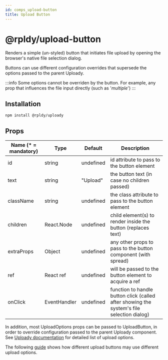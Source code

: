 ```yaml
---
id: comps_upload-button
title: Upload Button
---
```


# @rpldy/upload-button

Renders a simple (un-styled) button that initiates file upload by opening the browser's native file selection dialog.

Buttons can use different configuration overrides that supersede the options passed to the parent Uploady.

:::info
Some options cannot be overriden by the button. For example, any prop that influences the file input directly (such as '_multiple_')
:::

## Installation

```bash npm2yarn
npm install @rpldy/uploady
```

## Props

| Name (* = mandatory) | Type          | Default       | Description
| --------------       | ------------- | ------------- | -------------
| id             | string            | undefined | id attribute to pass to the button element
| text           | string            | "Upload"  | the button text (in case no children passed)
| className      | string            | undefined | the class attribute to pass to the button element
| children       | React.Node        | undefined | child element(s) to render inside the button (replaces text)
| extraProps     | Object            | undefined | any other props to pass to the button component (with spread)
| ref            | React ref         | undefined | will be passed to the button element to acquire a ref
| onClick        | EventHandler      | undefined | function to handle button click (called after showing the system's file selection dialog)

In addition, most UploadOptions props can be passed to UploadButton, in order to override configuration passed to the parent Uploady component.
See [Uploady documentation](../providers/providers_uploady#props) for detailed list of upload options.

The following [guide](../guides/DifferentConfiguration.md) shows how different upload buttons may use different upload options.
